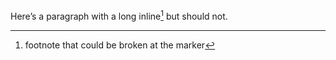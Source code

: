 Here's a paragraph with a long inline^[footnote that could be broken at the marker] but should not.
